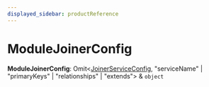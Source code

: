 ```yaml
---
displayed_sidebar: productReference
---
```



# ModuleJoinerConfig

 **ModuleJoinerConfig**: Omit&#60;[JoinerServiceConfig](../interfaces/product.JoinerServiceConfig.mdx), "serviceName" \| "primaryKeys" \| "relationships" \| "extends"&#62; & `object`

